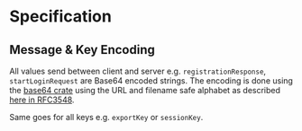 # Specification

## Message & Key Encoding

All values send between client and server e.g. `registrationResponse`, `startLoginRequest` are Base64 encoded strings. The encoding is done using the [base64 crate](https://docs.rs/base64/latest/base64/) using the URL and filename safe alphabet as described [here in RFC3548](https://datatracker.ietf.org/doc/html/rfc3548#section-4).

Same goes for all keys e.g. `exportKey` or `sessionKey`.
